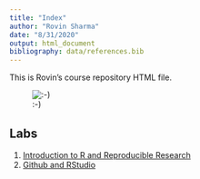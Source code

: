 ```yaml
---
title: "Index"
author: "Rovin Sharma"
date: "8/31/2020"
output: html_document
bibliography: data/references.bib
---
```

This is Rovin's course repository HTML file.

![:-)](images/Teletubby.jpg)

## Labs

1. [Introduction to R and Reproducible Research](lab1_rovinsharma.html)
2. [Github and RStudio](lab2_rovinsharma.html)


